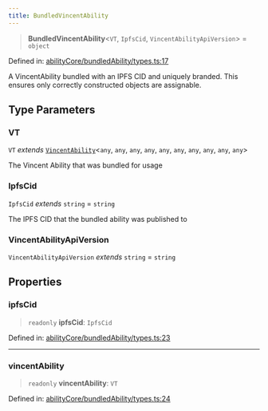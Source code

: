 ```yaml
---
title: BundledVincentAbility
---
```


> **BundledVincentAbility**\<`VT`, `IpfsCid`, `VincentAbilityApiVersion`\> = `object`

Defined in: [abilityCore/bundledAbility/types.ts:17](https://github.com/LIT-Protocol/Vincent/blob/4f61b0b06d818c2273457b0cc8a4e68ed21a72ed/packages/libs/ability-sdk/src/lib/abilityCore/bundledAbility/types.ts#L17)

A VincentAbility bundled with an IPFS CID and uniquely branded.
This ensures only correctly constructed objects are assignable.

## Type Parameters

### VT

`VT` *extends* [`VincentAbility`](./VincentAbility)\<`any`, `any`, `any`, `any`, `any`, `any`, `any`, `any`, `any`, `any`\>

The Vincent Ability that was bundled for usage

### IpfsCid

`IpfsCid` *extends* `string` = `string`

The IPFS CID that the bundled ability was published to

### VincentAbilityApiVersion

`VincentAbilityApiVersion` *extends* `string` = `string`

## Properties

### ipfsCid

> `readonly` **ipfsCid**: `IpfsCid`

Defined in: [abilityCore/bundledAbility/types.ts:23](https://github.com/LIT-Protocol/Vincent/blob/4f61b0b06d818c2273457b0cc8a4e68ed21a72ed/packages/libs/ability-sdk/src/lib/abilityCore/bundledAbility/types.ts#L23)

***

### vincentAbility

> `readonly` **vincentAbility**: `VT`

Defined in: [abilityCore/bundledAbility/types.ts:24](https://github.com/LIT-Protocol/Vincent/blob/4f61b0b06d818c2273457b0cc8a4e68ed21a72ed/packages/libs/ability-sdk/src/lib/abilityCore/bundledAbility/types.ts#L24)
